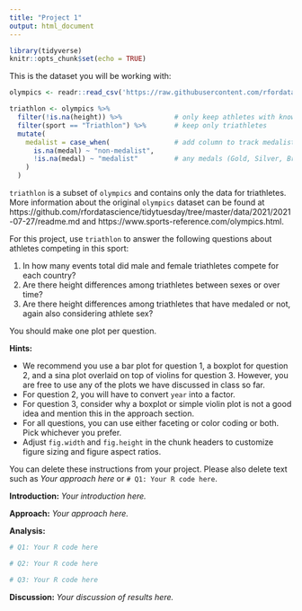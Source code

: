 ```yaml
---
title: "Project 1"
output: html_document
---
```


```r
library(tidyverse)
knitr::opts_chunk$set(echo = TRUE)
```

This is the dataset you will be working with:
```r
olympics <- readr::read_csv('https://raw.githubusercontent.com/rfordatascience/tidytuesday/master/data/2021/2021-07-27/olympics.csv')

triathlon <- olympics %>% 
  filter(!is.na(height)) %>%             # only keep athletes with known height
  filter(sport == "Triathlon") %>%       # keep only triathletes
  mutate(
    medalist = case_when(                # add column to track medalist vs not
      is.na(medal) ~ "non-medalist",
      !is.na(medal) ~ "medalist"         # any medals (Gold, Silver, Bronze) count
    )
  )
```

`triathlon` is a subset of `olympics` and contains only the data for triathletes. More information about the original `olympics` dataset can be found at https://github.com/rfordatascience/tidytuesday/tree/master/data/2021/2021-07-27/readme.md and https://www.sports-reference.com/olympics.html.

For this project, use `triathlon` to answer the following questions about athletes competing in this sport:

1. In how many events total did male and female triathletes compete for each country? 
2. Are there height differences among triathletes between sexes or over time?
3. Are there height differences among triathletes that have medaled or not, again also considering athlete sex? 

You should make one plot per question.

**Hints:**

- We recommend you use a bar plot for question 1, a boxplot for question 2, and a sina plot overlaid on top of violins for question 3. However, you are free to use any of the plots we have discussed in class so far.
- For question 2, you will have to convert `year` into a factor. 
- For question 3, consider why a boxplot or simple violin plot is not a good idea and mention this in the approach section.
- For all questions, you can use either faceting or color coding or both. Pick whichever you prefer.
- Adjust `fig.width` and `fig.height` in the chunk headers to customize figure sizing and figure aspect ratios.

You can delete these instructions from your project. Please also delete text such as *Your approach here* or `# Q1: Your R code here`.

**Introduction:** *Your introduction here.*

**Approach:** *Your approach here.*

**Analysis:**

```r
# Q1: Your R code here
```

```r
# Q2: Your R code here
```

```r
# Q3: Your R code here
```

**Discussion:** *Your discussion of results here.*
